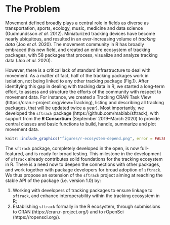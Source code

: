 # The Problem
<!-- 
Outlining the issue / weak point / problem to be solved by this proposal. This should be a compelling section that sets the reader up for the next section - the proposed solution!

It is important to cover:

 - [ ] What the problem is
 - [ ] Who it affects
 - [ ] Have there been previous attempts to resolve the problem
 - [ ] Why it should be tackled
-->

Movement defined broadly plays a central role in fields as diverse as
transportation, sports, ecology, music, medicine and data science
(Gudmundsson *et al.* 2012). Miniaturized tracking devices have become
nearly ubiquitous, and resulted in an ever-increasing volume of
*tracking data* (Joo *et al.* 2020). The movement community in R has
broadly embraced this new field, and created an entire ecosystem of
tracking packages, with 58 packages that process, visualize and
analyze tracking data (Joo *et al.* 2020).

However, there is a critical lack of standard infrastructure to deal
with movement. As a matter of fact, half of the tracking packages work
in isolation, not being linked to any other tracking package (Fig.1).
After identifying this gap in dealing with tracking data in R, we
started a long-term effort, to assess and structure the efforts of the
community with respect to movement data. For instance, we created a
Tracking CRAN Task View (https://cran.r-project.org/view=Tracking),
listing and describing all tracking packages, that will be updated
twice a year). Most importantly, we developed the `sftrack` package
(https://github.com/mablab/sftrack), with support from the **R
Consortium** (September 2019–March 2020) to provide central classes
and basic functions to build, handle, summarize and plot movement
data.

```r
knitr::include_graphics("figures/r-ecosystem-depend.png", error = FALSE)
```

The `sftrack` package, completely developed in the open, is now
full-featured, and is ready for broad testing. This milestone in the
development of `sftrack` already contributes solid foundations for the
tracking ecosystem in R. There is a need now to deepen the connections
with other packages, and work together with package developers for
broad adoption of `sftrack`. We thus propose an extension of the
`sftrack` project aiming at reaching the stable API of the package
(i.e. version 1.0) by:

1. Working with developers of tracking packages to ensure linkage to
   `sftrack`, and enhance interoperability within the tracking
   ecosystem in R;
2. Establishing `sftrack` formally in the R ecosystem, through
   submissions to CRAN (https://cran.r-project.org/) and to rOpenSci
   (https://ropensci.org/).
